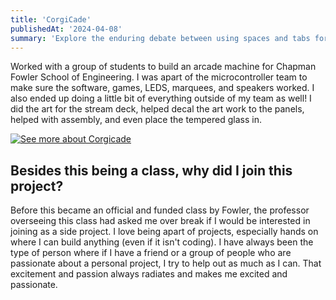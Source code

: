 ```yaml
---
title: 'CorgiCade'
publishedAt: '2024-04-08'
summary: 'Explore the enduring debate between using spaces and tabs for code indentation, and why this choice matters more than you might think.'
---
```


Worked with a group of students to build an arcade machine for Chapman Fowler School of Engineering. I was apart of the microcontroller team to make sure the software, games, LEDS, marquees, and speakers worked. I also ended up doing a little bit of everything outside of my team as well! I did the art for the stream deck, helped decal the art work to the panels, helped with assembly, and even place the tempered glass in.

[![See more about Corgicade](/app/Website-photos/Corgicade.jpg)](https://www.linkedin.com/feed/update/urn:li:activity:7197006432800497665/)

## Besides this being a class, why did I join this project?

Before this became an official and funded class by Fowler, the professor overseeing this class had asked me over break if I would be interested in joining as a side project. I love being apart of projects, especially hands on where I can build anything (even if it isn't coding). I have always been the type of person where if I have a friend or a group of people who are passionate about a personal project, I try to help out as much as I can. That excitement and passion always radiates and makes me excited and passionate.
